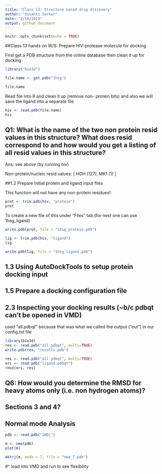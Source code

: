 ```yaml
---
title: "Class 13: Structure based drug discovery"
author: "Susanti Sarkar"
date: "2/19/2019"
output: github_document
---
```


```r
knitr::opts_chunk$set(echo = TRUE)
```

##Class 13 hands on W/S: Prepare HIV-protease molecule for docking

First get a PDB structure from the online database then clean it up for docking

```r
library("bio3d")
```

```r
file.name <- get.pdb("1hsg")
```

```r
file.name
```


Read file into R and clean it up (remove non- protein bits) and also we will save the ligand into a separate file

```r
hiv <- read.pdb(file.name)
hiv
```


## Q1: What is the name of the two non protein resid values in this structure? What does resid correspond to and how would you get a listing of all resid values in this structure? 

Ans: see above (by running hiv)

Non-protein/nucleic resid values: [ HOH (127), MK1 (1) ]

##1.2 Prepare initial protein and ligand input files

This function will not have any non-protein residues!:
```r
prot <- trim.pdb(hiv, "protein")
prot
```

To create a new file of this under "Files" tab:(for next one can use 1hsg_ligand)

```r
write.pdb(prot, file = "1hsg_protein.pdb")
```

```r
lig <- trim.pdb(hiv, "ligand")
lig
```

```r
write.pdb(lig, file = "1hsg_ligand.pdb")
```

## 1.3 Using AutoDockTools to setup protein docking input

## 1.5 Prepare a docking configuration file

## 2.3 Inspecting your docking results  (~b/c pdbqt can't be opened in VMD)
used "all.pdbqt" because that was what we called the output ("out") in our config.txt file

```r
library(bio3d)
res <- read.pdb("all.pdbqt", multi=TRUE)
write.pdb(res, "results.pdb")
```

```r
res <- read.pdb("all.pdbqt", multi=TRUE)
ori <- read.pdb("ligand.pdbqt")
rmsd(ori, res)
```

## Q6: How would you determine the RMSD for heavy atoms only (i.e. non hydrogen atoms)? 

## Sections 3 and 4?

## Normal mode Analysis

```r
pdb <- read.pdb("1HEL")

m <- nma(pdb)
plot(m)
```


```r
mktrj(m, mode = 7, file = "nma_7.pdb")
```

#^ load into VMD and run to see flexibility


